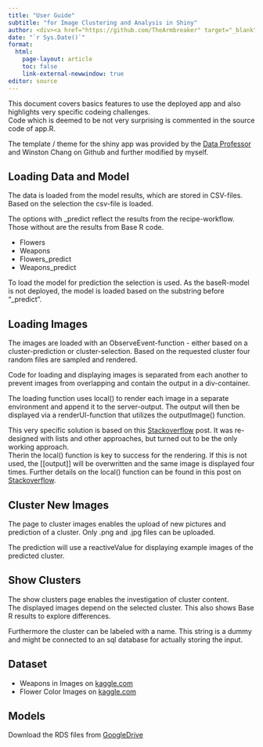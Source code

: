 ```yaml
---
title: "User Guide"
subtitle: "for Image Clustering and Analysis in Shiny"
author: <div><a href="https://github.com/TheArmbreaker" target="_blank"><img src="https://img.shields.io/badge/Github-Markus%20Armbrecht-orange" alt="Github Markus Armbrecht"></a></div>
date: "`r Sys.Date()`"
format:
  html:
    page-layout: article
    toc: false
    link-external-newwindow: true
editor: source
---
```


This document covers basics features to use the deployed app and also highlights very specific codeing challenges.  
Code which is deemed to be not very surprising is commented in the source code of app.R.

The template / theme for the shiny app was provided by the [Data Professor](http://github.com/dataprofessor) and Winston Chang on Github and further modified by myself.

## Loading Data and Model

The data is loaded from the model results, which are stored in CSV-files.
Based on the selection the csv-file is loaded.

The options with _predict reflect the results from the recipe-workflow. Those without are the results from Base R code.

- Flowers
- Weapons
- Flowers_predict
- Weapons_predict

To load the model for prediction the selection is used. As the baseR-model is not deployed, the model is loaded based on the substring before "_predict".


## Loading Images

The images are loaded with an ObserveEvent-function - either based on a cluster-prediction or cluster-selection. Based on the requested cluster four random files are sampled and rendered.  

Code for loading and displaying images is separated from each another to prevent images from overlapping and contain the output in a div-container.  

The loading function uses local() to render each image in a separate environment and append it to the server-output. The output will then be displayed via a renderUI-function that utilizes the outputImage() function.

This very specific solution is based on this [Stackoverflow](https://stackoverflow.com/a/69400158/19730678) post. It was re-designed with lists and other approaches, but turned out to be the only working approach.  
Therin the local() function is key to success for the rendering. If this is not used, the [[output]] will be overwritten and the same image is displayed four times. Further details on the local() function can be found in this post on [Stackoverflow](https://stackoverflow.com/a/10904810/19730678).

## Cluster New Images

The page to cluster images enables the upload of new pictures and prediction of a cluster. Only .png and .jpg files can be uploaded.  

The prediction will use a reactiveValue for displaying example images of the predicted cluster.  

## Show Clusters

The show clusters page enables the investigation of cluster content.   
The displayed images depend on the selected cluster. This also shows Base R results to explore differences.  

Furthermore the cluster can be labeled with a name. This string is a dummy and might be connected to an sql database for actually storing the input.

## Dataset

-   Weapons in Images on [kaggle.com](https://www.kaggle.com/datasets/jubaerad/weapons-in-images-segmented-videos)
-   Flower Color Images on [kaggle.com](https://www.kaggle.com/datasets/olgabelitskaya/flower-color-images)

## Models

Download the RDS files from [GoogleDrive](https://drive.google.com/drive/folders/1LQ2Ixx4rwxcAW8TQPocOXQnUKcDCvBSE?usp=share_link)
